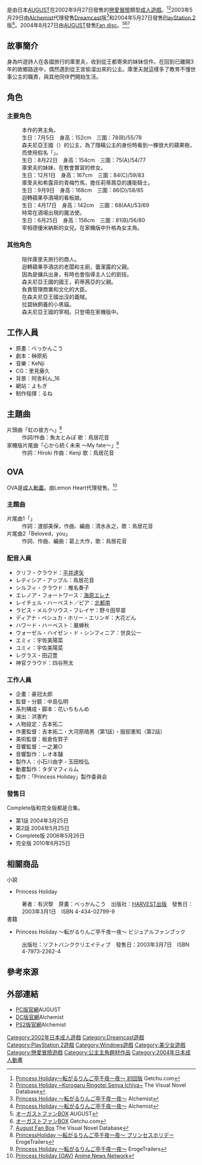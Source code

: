 {{Infobox animanga/Headerofja
|title= Princess Holiday
|image= Princess Holiday.jpg
|size= 280px
|caption= 遊戲封面圖
|japanese= Princess Holiday 〜転がるりんご亭千夜一夜〜
|english= Princess Holiday
|kana= プリンセス ホリデー ~ころがるりんごていせんやいちや~
|romaji= Purinsesu Horidē ~Korogaru Ringotei Senya Ichiya~
|genre= [[奇幻|奇幻]]、[[戀愛|戀愛]]
}}
{{Infobox animanga/name
|original= 
|official= 
|formal= Princess Holiday ～悠遠的星空夜下～
|common= 公主假日 ～迴轉蘋果亭的一千零一夜～
}}
{{Infobox animanga/Game
|標題=
|類型=[[戀愛冒險|戀愛冒險]]
|使用平台=Windows 98/Me/2000/XP<br>[[Dreamcast|Dreamcast]]<br>[[PlayStation_2|PlayStation 2]]
|遊戲引擎=[[NScripter|NScripter]]
|開發團隊=[[AUGUST|AUGUST]]
|代理商=AUGUST (PC)<br>[[Alchemist|Alchemist]](DC/PS2)
|製作人=るね
|監製=
|腳本=榊原拓
|人物設定=べっかんこう
|音樂=KeNji
|遊戲人數=1
|發售日=2002年9月27日 (PC初回版)<br>2002年10月9日 (PC通常版)<br>2003年5月29日 (DC)<br>2004年5月27日 (PS2)
|對象年齡=18禁 (PC)<br>全年齢 (DC)<br>CERO 15 (PS2)
|結局數=8
}}
{{Infobox animanga/OVA
|ONA= 
|標題= 
|原案= 
|原作= AUGUST
|總導演= 
|導演= 中島弘明
|系列構成= 花いちもんめ
|劇本= 花いちもんめ
|人物原案= べっかんこう
|人物設定= 吉本拓二
|機械設定= 
|音樂= 
|音樂製作= 
|動畫製作= タダマフィルム
|製作= 「Princess Holiday」製作委員会
|書籍= 
|出版商= 
|代理發行= Lemon Heart
|其他代理發行=
|網路= 
|發售日= 2004年3月25日－5月25日
|開始= 
|結束= 
|話數= 2
|其他= [[成人動畫|成人動畫]]
|版權= 
}}
{{Infobox animanga/Novel
|輕小說= 
|標題= Princess Holiday ~悠遠的星空夜下~
|原作= AUGUST
|作者= 有沢黎
|插圖= べっかんこう
|出版社= {{flagicon|JPN}} [[HARVEST出版|HARVEST出版]]<br>{{flagicon|ROC}} [[龍成出版社|龍成出版社]]
|其他出版社= 
|連載雜誌= 
|label= {{flagicon|JPN}} HARVEST NOVELS<br>{{flagicon|ROC}} 愛麗絲文庫
|網路= 
|發售日= {{flagicon|JPN}} 2003年2月1日
|開始= 
|結束= 
|冊數= 1
|話數= 
|其他= 成人小說
|版權=
}}
{{Infobox animanga/Footerofja}}

{{vgname|Princess Holiday|ja=Princess Holiday 〜転がるりんご亭千夜一夜〜}}是由日本[[AUGUST|AUGUST]]在2002年9月27日發售的[[戀愛冒險|戀愛冒險]]類型[[日本成人遊戲|成人遊戲]]。<ref>[http://www.getchu.com/soft.phtml?id=15123 Princess Holiday～転がるりんご亭千夜一夜～ 初回版] {{Wayback|url=http://www.getchu.com/soft.phtml?id=15123 |date=20150317033056 }}Getchu.com{{ja}}</ref><ref>[https://vndb.org/v198 Princess Holiday ~Korogaru Ringotei Senya Ichiya~] {{Wayback|url=https://vndb.org/v198 |date=20150102195838 }}The Visual Novel Database{{en}}</ref>2003年5月29日由[[Alchemist|Alchemist]]代理發售[[Dreamcast|Dreamcast]]版<ref>[http://products.alchemist-net.co.jp/products/princess_holiday/ Princess Holiday 〜転がるりんご亭千夜一夜〜] {{Wayback|url=http://products.alchemist-net.co.jp/products/princess_holiday/ |date=20120614015732 }}Alchemist</ref>和2004年5月27日發售[[PlayStation_2|PlayStation 2]]版<ref>[http://products.alchemist-net.co.jp/products/phps2/ Princess Holiday 〜転がるりんご亭千夜一夜〜] {{Wayback|url=http://products.alchemist-net.co.jp/products/phps2/ |date=20120614133955 }}Alchemist</ref>。2004年8月27日由[[AUGUST|AUGUST]]發售[[Fan_disc|Fan disc]]{{vgname|[[AUGUST_FAN_BOX|AUGUST FAN BOX]]|ja=オーガストファンBOX}}。<ref>[http://august-soft.com/fbox/ オーガストファンBOX] {{Wayback|url=http://august-soft.com/fbox/ |date=20150528155957 }}AUGUST{{ja}}</ref><ref>[http://www.getchu.com/soft.phtml?id=66901 オーガストファンBOX] {{Wayback|url=http://www.getchu.com/soft.phtml?id=66901 |date=20151209022519 }}Getchu.com{{ja}}</ref><ref>[https://vndb.org/v458 August Fan Box] {{Wayback|url=https://vndb.org/v458 |date=20150213132640 }}The Visual Novel Database{{en}}</ref>

==故事簡介==
身為吟遊詩人在各國旅行的庫里夫，收到從王都寄來的妹妹信件。在回到已離開3年的故鄉路途中，偶然遇到從王宮偷溜出來的公主。庫里夫就這樣多了教育不懂世事公主的職責，與其他同伴們開始生活。

==角色==
===主要角色===
;{{nihongo|庫里夫·克勞德|クリフ・クラウド|聲：[[平井達矢|平井達矢]]（OVA）}}
:本作的男主角。
;{{nihongo|莉蒂茜亞·拉·繆·森夫尼亞|レティシア・ラ・ミュウ・シンフォニア|聲：鳥居花音<ref name="august-soft">{{cite web|url=https://august-soft.com/princess_holiday/index.htm|script-title=ja:Princess Holiday～転がるりんご亭千夜一夜～|publisher=[[AUGUST|AUGUST]]|accessdate=2020年8月14日|language=ja|archive-date=2019年1月16日|archive-url=https://web.archive.org/web/20190116090642/http://august-soft.com/princess_holiday/index.htm|dead-url=no}}</ref>}}
:生日：7月5日　身高：152cm　三圍：78(B)/55/78
:森夫尼亞王國（{{lang|ja|シンフォニア王国}}）的公主，為了隱瞞公主的身份時看到一棵很大的蘋果樹，而使用假名「{{nihongo|莉蒂茜亞·愛普露|レティシア・アップル|apple}}」。
;{{nihongo|希露菲·克勞德|シルフィ・クラウド|聲：椎名奏子<ref name="august-soft"/>}}
:生日：8月22日　身高：154cm　三圍：75(A)/54/77
:庫里夫的妹妹，在教會實習的修女。
;{{nihongo|艾蕾諾亞·福特瓦斯|エレノア・フォートワース|聲：[[海原艾利娜|海原艾利娜]]<ref name="august-soft"/>}}
:生日：12月1日　身高：167cm　三圍：84(C)/59/83
:庫里夫和希露菲的青梅竹馬，擔任莉蒂茜亞的護衛騎士。
;{{nihongo|蕾潔露·哈貝斯特|レイチェル・ハーベスト|聲：[[北都南|北都南]]<ref name="august-soft"/>}}
:生日：9月9日　身高：168cm　三圍：86(D)/58/85
:迴轉蘋果亭酒場的看板娘。
;{{nihongo|拉碧絲·梅莉庫利烏斯·芙蕾依雅|ラピス・メリクリウス・フレイア|聲：野野田早苗<ref name="august-soft"/>}}
:生日：4月17日　身高：142cm　三圍：68(AA)/53/69
:時常在酒場出現的魔法使。
;{{nihongo|戴安娜·艾琳基|ディアナ・ペシュカ・ホリー・エリンギ|聲：[[南央美|南央美]]}}
:生日：6月25日　身高：156cm　三圍：81(B)/56/80
:宰相德優米納斯的女兒。在家機版中升格為女主角。
===其他角色===
;{{nihongo|温·莫剛|ウェン・モーガン|聲：[[鶴岡聰|鶴岡聰]]（OVA）}}
:陪伴庫里夫旅行的商人。
;{{nihongo|哈瓦多·哈貝斯特|ハワード・ハーベスト|聲：上別府仁資（OVA）}}
:迴轉蘋果亭酒店的老闆和主廚，蕾潔露的父親。
:因為是傭兵出身，有時也會指導主人公的劍技。
;{{nihongo|歐澤魯·哈伊曾·繆·森夫尼亞|ウォーゼル・ハイゼン・ド・シンフォニア}}
:森夫尼亞王國的國王，莉蒂茜亞的父親。
;{{nihongo|馬特納烏·達達·馬修魯姆|マトナゥ・ダダ・マッシュルーム}}
:負責管理商業和文化的大臣。
;{{nihongo|影月|シャドームーン}}
:在森夫尼亞王國出沒的義賊。
;{{nihongo|皮婭|ピア|聲：北都南}}
:拉碧絲飼養的小黑貓。
;{{nihongo|德優米納斯·艾琳基|デュミナス・ペシュカ・ホリー・エリンギ}}
:森夫尼亞王國的宰相。只登場在家機版中。

==工作人員==
*原畫：べっかんこう
*劇本：榊原拓
*音樂：KeNji
*CG：里見藤久
*背景：阿舎利ん_16
*網站：よもぎ
*制作指揮：るね

==主題曲==
;片頭曲「虹の彼方へ」<ref>[http://erogetrailers.com/soft/1514 PrincessHoliday ～転がるりんご亭千夜一夜～ プリンセスホリデー] {{Wayback|url=http://erogetrailers.com/soft/1514 |date=20151121131256 }}ErogeTrailers{{ja}}</ref>
:作詞/作曲：魚太とみぽ 歌：鳥居花音
;家機版片尾曲「心から続く未来 〜My fate〜」<ref>[http://erogetrailers.com/soft/799 Princess Holiday ～転がるりんご亭千夜一夜～] {{Wayback|url=http://erogetrailers.com/soft/799 |date=20151121134003 }}ErogeTrailers{{ja}}</ref>
:作詞：Hiroki 作曲：Kenji 歌：鳥居花音

==OVA==
OVA是[[成人動畫|成人動畫]]。由Lemon Heart代理發售。<ref>[http://www.animenewsnetwork.com/encyclopedia/anime.php?id=6943 Princess Holiday (OAV)] {{Wayback|url=http://www.animenewsnetwork.com/encyclopedia/anime.php?id=6943 |date=20150921170956 }}[[Anime_News_Network|Anime News Network]]{{en}}</ref>

===主題曲===
;片尾曲1「{{lang|ja|虹の彼方へ}}」
:作詞：渡部美保，作曲、編曲：清水永之，歌：鳥居花音
;片尾曲2「Beloved，you」
:作詞、作曲、編曲：葛上大作，歌：鳥居花音

===配音人員===
* クリフ・クラウド：[[平井達矢|平井達矢]]
* レティシア・アップル：鳥居花音
* シルフィ・クラウド：椎名奏子
* エレノア・フォートワース：[[海原エレナ|海原エレナ]]
* レイチェル・ハーベスト／ピア：[[北都南|北都南]]
* ラピス・メルクリウス・フレイヤ：野々田早苗
* ディアナ・ペシュカ・ホリー・エリンギ：大花どん
* ハワード・ハーベスト：厳蝉秋
* ウォーゼル・ハイゼン・ド・シンフィニア：世良公一
* エミィ：宇佐美陽菜
* ユミィ：宇佐美陽菜
* レグラス・田辺豊
* 神官クラウド：四谷熊太

===工作人員===
* 企畫：豪冠太郎
* 監督・分鏡：中島弘明
* 系列構成・脚本：花いちもんめ
* 演出：洪憲杓
* 人物設定：吉本拓二
* 作畫監督：吉本拓二・大河原晴男（第1話）・服部憲知（第2話）
* 美術監督：板倉佐賀子
* 音響監督：一之瀬○
* 音響製作：レオ本舗
* 製作人：小石川由字・玉田桂弘
* 動畫製作：タダマフィルム
* 製作：「Princess Holiday」製作委員会
===發售日===
Complete版和完全版都是合集。

* 第1話 2004年3月25日
* 第2話 2004年5月25日
* Complete版 2006年5月26日
* 完全版 2010年6月25日

== 相關商品 ==
;小說
*Princess Holiday
:著者：有沢黎　原畫：べっかんこう　出版社：[[HARVEST出版|HARVEST出版]]　發售日：2003年3月1日　ISBN 4-434-02799-9
;書籍
*Princess Holiday 〜転がるりんご亭千夜一夜〜 ビジュアルファンブック
:出版社：ソフトバンククリエイティブ　發售日：2003年3月7日　ISBN 4-7973-2262-4

== 參考來源 ==
{{reflist|30em}}

== 外部連結 ==
*[http://august-soft.com/princess_holiday/index.htm PC版官網]{{Wayback|url=http://august-soft.com/princess_holiday/index.htm |date=20150407141201 }}AUGUST{{ja}}
*[https://web.archive.org/web/20120614015732/http://products.alchemist-net.co.jp/products/princess_holiday/ DC版官網]Alchemist{{ja}}
*[https://web.archive.org/web/20120614133955/http://products.alchemist-net.co.jp/products/phps2/ PS2版官網]Alchemist{{ja}}

{{AUGUST}}

{{DEFAULTSORT:Princess Holiday}}
[[Category:2002年日本成人遊戲|Category:2002年日本成人遊戲]]
[[Category:Dreamcast遊戲|Category:Dreamcast遊戲]]
[[Category:PlayStation_2遊戲|Category:PlayStation 2遊戲]]
[[Category:Windows遊戲|Category:Windows遊戲]]
[[Category:美少女遊戲|Category:美少女遊戲]]
[[Category:戀愛冒險遊戲|Category:戀愛冒險遊戲]]
[[Category:公主主角題材作品|Category:公主主角題材作品]]
[[Category:2004年日本成人動畫|Category:2004年日本成人動畫]]